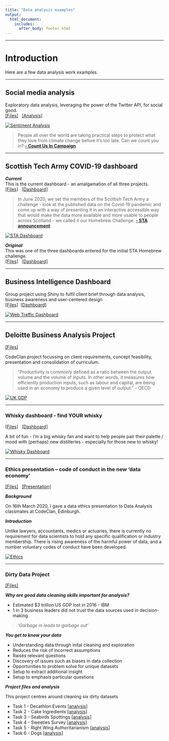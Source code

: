 ```yaml
---
title: "Data analysis examples"
output: 
  html_document:
    includes:
      after_body: footer.html
---
```


***  

# Introduction

Here are a few data analysis work examples.
  
****    

## Social media analysis
  
Exploratory data analysis, leveraging the power of the Twitter API, for social good.  
[[Files]](https://github.com/ThisIsJohnnyLau/social_media)
&nbsp;
[[Analysis]](social_media.html)  

  [![Sentiment Analysis](pics/sentiment.png)](social_media.html)
  

>People all over the world are taking practical
steps to protect what they love from climate
change before it’s too late. Can we count you in? **[- Count Us In Campaign](https://www.count-us-in.org/project/)**  
  
****  
## Scottish Tech Army COVID-19 dashboard
  
***Current***  
This is the current dashboard - an amalgamation of all three projects.  
[[Files]](https://github.com/Scottish-Tech-Army/STACovidDashboard)
&nbsp;
[[Dashboard]](https://covid19.scottishtecharmy.org)  
  
  
  
>In June 2020, we set the members of the Scottish Tech Army a challenge - look at the published data on the Covid-19 pandemic and come up with a way of presenting it in an interactive accessible way that would make the data more available and more usable to people across Scotland - we called it our Homebrew Challenge. **[- STA announcement](https://www.scottishtecharmy.org/blog/covid-19-dashboard-for-scotland)**
  
  
  [![STA Dashboard](pics/covid_dash.png)](https://covid19.scottishtecharmy.org)
  
***Original***  
This was one of the three dashboards entered for the initial STA Homebrew challenge.  
[[Files]](https://github.com/ThisIsJohnnyLau/COVID-19_scottish_tech_army)
&nbsp;
[[Dashboard]](https://thisisjohnnylau.shinyapps.io/COVID-19_scottish_tech_army/)  
  
  
  
**** 



## Business Intelligence Dashboard
Group project using Shiny to fulfil client brief through data analysis, business awareness and user-centered design  
[[Files]](https://github.com/ThisIsJohnnyLau/shiny_dashboard_project)&nbsp; [[Dashboard]](https://thisisjohnnylau.shinyapps.io/shiny_dashboard_project/)  
  
  
  [![Web Traffic Dashboard](pics/BI_dash.png)](https://thisisjohnnylau.shinyapps.io/shiny_dashboard_project/)  
  
  
  
**** 



## Deloitte Business Analysis Project
[[Files]](https://github.com/ThisIsJohnnyLau/deloitte_productivity_project)
  
CodeClan project focussing on client requirements, concept feasibility, presentation and consolidation of curriculum.
  
  >“Productivity is commonly defined as a ratio between the output volume and the volume of inputs. In other words, it measures how efficiently production inputs, such as labour and capital, are being used in an economy to produce a given level of output.” - OECD

  [![UK GDP](pics/business_dash.png)](uk_gdp.pptx)  
  
  
  
**** 


### Whisky dashboard - find YOUR whisky
[[Files]](https://github.com/ThisIsJohnnyLau/whisky)
&nbsp;
[[Dashboard]](https://thisisjohnnylau.shinyapps.io/find_your_whisky/)  

A bit of fun - I'm a big whisky fan and want to help people pair their palette / mood with (perhaps) new distilleries - especially for those new to whisky!  
  
  [![Whisky Dashboard](pics/whisky_dash.png)](https://github.com/ThisIsJohnnyLau/whisky)
  
  
  
**** 

### Ethics presentation – code of conduct in the new ‘data economy’
[[Files]](https://github.com/ThisIsJohnnyLau/ethics_presentation)
&nbsp;
[[Presentation]](https://github.com/ThisIsJohnnyLau/ethics_presentation/raw/master/Code%20of%20Conduct%20Presentation.pptx)  

***Background***  

On 16th March 2020, I gave a data ethics presentation to Data Analysis classmates at CodeClan, Edinburgh.

***Introduction***  

Unlike lawyers, accountants, medics or actuaries, there is currently no requirement for data scientists to hold any specific qualification or industry membership. There is rising awareness of the harmful power of data, and a number voluntary codes of conduct have been developed.  
    
  [![Ethics](pics/ethics.png)](ethics.pptx)  
  
**** 

### Dirty Data Project
[[Files]](https://github.com/ThisIsJohnnyLau/dirty_data_project)  
  
***Why are good data cleaning skills important for analysis?***  
  
* Estimated $3 trillion US GDP lost in 2016 - IBM
* 1 in 3 business leaders did not trust the data sources used in decision-making

> _'Garbage in leads to garbage out'_

***You get to know your data***  

* Understanding data through inital cleaning and exploration
* Reduces the risk of incorrect assumptions
* Raises relevant questions
* Discovery of issues such as biases in data collection
* Opportunities to problem solve for unique datasets
* Setup to extract additional insight
* Setup to emphasis particular questions  
  
***Project files and analysis***

This project centres around cleaning six dirty datasets  

* Task 1 - Decathlon Events [[analysis]](task_1.html)
* Task 2 - Cake Ingredients [[analysis]](task_2.html)
* Task 3 - Seabirds Spottings [[analysis]](task_3.html)
* Task 4 - Sweeties Survey [[analysis]](task_4.html)
* Task 5 - Right Wing Authoritarianism [[analysis]](task_5.html)
* Task 6 - Dogs [[analysis]](task_6.html)
  
